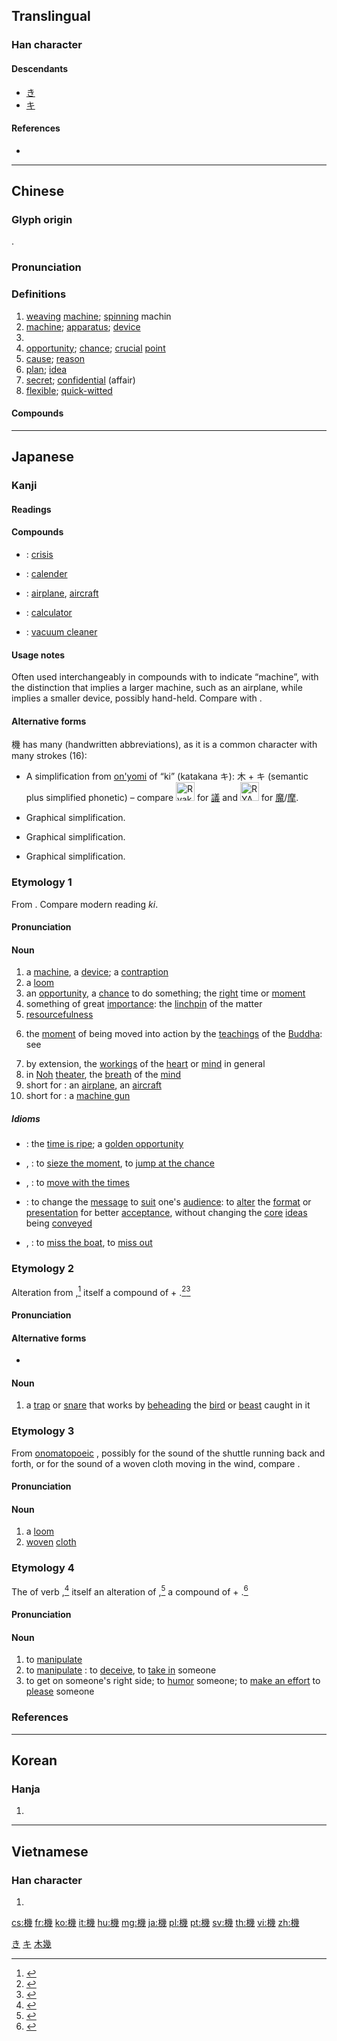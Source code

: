 {{also|机}}
==Translingual==
{{ja-forms|[[机]]/機|[[机]]|[[机]]/機}}

===Han character===
{{Han char|rn=75|rad=木|as=12|sn=16|four=42953|canj=DVII|ids=⿰木幾}}

====Descendants====
* [[き]]
* [[キ]]

====References====
* {{Han ref|kx=0554.080|dkj=15561|dj=0942.200|hdz=21298.040|uh=6A5F|ud=27231|bh=BEF7|bd=48887}}

[[Category:Han characters from which hiragana were derived|き]]
[[Category:Han characters from which katakana were derived|キ]]
[[Category:CJKV simplified characters which already existed as traditional characters|木幾]]

----

==Chinese==
{{zh-forms|s=机}}

===Glyph origin===
{{Han etym}}
{{Han compound|木|幾|c1=s|c2=p|ls=psc}}.

===Pronunciation===
{{zh-pron
|m=jī
|ma=y
|c=gei1
|h=pfs=kî
|md=gĭ
|mn=ki/kui
|w=1ji
|mc=y
|oc=y
|cat=n,a
}}

===Definitions===
{{zh-hanzi}}

# [[weaving]] [[machine]]; [[spinning]] machin
# [[machine]]; [[apparatus]]; [[device]]
# {{zh-abbrev|飛機|aircraft}}
# [[opportunity]]; [[chance]]; [[crucial]] [[point]]
# [[cause]]; [[reason]]
# [[plan]]; [[idea]]
# [[secret]]; [[confidential]] (affair)
# [[flexible]]; [[quick-witted]]

====Compounds====
{{zh-der|機車|機會|機槍|司機|危機|一日萬機|一機靈|一線生機|三機|丘處機|中樞機關|主機|主管機關|乘機|乘機坐大|乘機應變|乾燥機|乾衣機|亂機|了無生機|事機|交換機|人機介面|仙機|代碼機|伴唱機|伺機|伺機而動|佛郎機|信號機|候機室|停機坪|偵察機|傳呼機|傳真機|傻瓜相機|傾卸機|僚機|先機|光碟機|內燃機|八號分機|公家機關|六號分機|兵機|兵機莫測|冷氣機|分支機關|分機|列印機|列表機|別出機杼|刨冰機|制敵機先|割稻機|割草機|加油機|劫機|動機|勿失良機|包機|升降機|印刷機|印表機|危機四伏|危機意識|古巴危機|古怪機靈|可乘之機|司法機關|合機|吸油煙機|吹風機|唱機|單機作業|單眼相機|噴射機|噴射飛機|噴氣機|噴灑機|噴霧機|國際危機|國際機場|坐失良機|執行機關|報話機|壓力機|壓縮機|壓路機|外燃機|大軍機|天機|天機雲錦|失機|契機|妙發靈機|字幕機|孵卵機|客機|家機布|將機就機|將機就計|專機|對講機|工作母機|工具機|帶鋸機|幕僚機關|平土機|幻燈機|廣體客機|弩機|張機|影印機|待機|待機位置|待機而動|微處理機|心機|忘機|情報機關|慈善機構|應機權變|應機立斷|應變隨機|戎機|截碼機|戰機|戰鬥機|打卡機|打孔機|打字機|打樁機|打水機|打火機|打穀機|打蠟機|扳機|找機會|投影機|投機|投機倒把|投機分子|投機取巧|投機股|投機買賣|投球機|投票機|抖機伶兒|抽氣機|抽水機|抽油煙機|抽風機|拍節機|拖拉機|拖曳機|拷克機|挖土機|捲揚機|捷機|掃街機|排氣機|排風機|掘土機|推土機|提款機|插秧機|搞飛機|撒播機|播種機|擠乳機|擴大機|攔截機|攝像機|攝影機|攪拌機|攪碎機|支票機|收報機|收銀機|收錄音機|收音機|攻擊機|放影機|放映機|政權機關|救火機|教練機|敵機|數位相機|數據機|日理萬機|時機|暈機|暖氣機|暗藏玄機|曳引機|有機|有機化學|有機可乘|有機合成|有機物|有機的|有機線條|有機肥料|有機蔬菜|有機質|有機酸|有機體|枉用心機|枉費心機|果汁機|柴油機|榨汁機|樞機|樞機主教|模型飛機|機不可失|機不旋踵|機事|機事不密|機件|機伶|機伶人|機伶變兒|機伶鬼兒|機位|機先|機兵|機具|機利|機制|機動|機動小組|機動性|機動部隊|機務|機匠|機器|機器人|機器手|機器油|機器翻譯|機器設備|機器語言|機場|機子|機宜|機密|機密大事|機密文件|機工|機巧|機師|機床|機彀|機心|機悟|機感|機應|機戶|機房|機扣|機括|機捷|機敏|機斷|機智|機會主義|機會成本|機杼|機杼一家|機柄|機栝|機械|機械化|機械工業|機械手|機械效率|機械油|機械能|機械論|機構|機槽|機油|機牙|機率|機率預報|機發|機神|機票|機米|機組|機緘|機緣|機緣巧合|機緣湊巧|機群|機能|機臂|機艙|機衡|機要|機見|機詐|機謀|機謀不密|機謀遠慮|機警|機變|機變如神|機趣|機軸|機辟|機遇|機運|機鋒|機長|機關|機關刊物|機關報|機關槍|機關炮|機關用盡|機關車|機關頭|機電|機靈|步行機|步話機|步談機|殲擊機|殺機|母機|毫無機心|民意機構|民意機關|民用機場|民航飛機|氣輪機|水上飛機|水壓機|水輪機|汲水機|汽機|汽輪機|沖壓機|沖空機|油印機|治安機關|洗碗機|洗衣機|洞察機先|洞燭機先|洩漏天機|活機|派出機關|液壓機|渦輪機|測謊機|滑翔機|漏泄天機|潛在危機|激光唱機|烘乾機|烘培機|烘碗機|烤麵包機|無人飛機|無機|無機化學|無機可乘|無機肥料|無機體|無機鹽|照相機|蒸汽機|熱機|燃氣輪機|燒錄機|營業機關|牙機|牽引機|牽機藥|獨出機杼|玄機|玄機妙算|班機|球磨機|生機|生機勃勃|用盡心機|留聲機|當機|當機立斷|登機室|登機證|發動機|發報機|發射機|發送機|發電機|盤盒機|直升機|相機|相機而動|相機而言|相機行事|相機觀變|知機|知機識變|石油危機|砂輪機|砑光機|研磨機|碟式相機|碟影機|磁帶機|磁碟機|磨牙手機|礱穀機|神機|神機妙用|神機妙策|神機妙算|神機妙術|神機火鎗|神機莫測|禪機|萬機|空氣機|空調機|立法機關|答錄機|簡單機械|精米機|純水機|紡織機|終端機|經濟危機|網路商機|綾機|線鋸機|縫紉機|總機|織布機|耕耘機|耳機|聲碟機|能源危機|脫水機|脫穀機|腰機|臨機|臨機制勝|臨機制變|臨機應變|臨機處置|自出機杼|航天飛機|良機|花機|藉機|藏機|虛擬主機|號碼機|行政機關|複印機|見機|見機而作|見機行事|觀機而動|觸機|觸機落阱|計算機|話不投機|語不投機|說兵機|讀卡機|貨機|販賣機|費心機|費盡心機|走漏天機|起重機|起電機|趁機|跳機|軋花機|軋路機|軋道機|軋鋼機|軍事機密|軍機|軍機處|軍用機場|載機|輪機|轉機|轟炸機|農機|送風機|透平機|通風機|運輸機|運送機|遙控飛機|重機關槍|金融機關|釘書機|錄像機|錄影機|錄放影機|錄音機|錯失良機|鍘草機|鎗機|鏟土機|鑽機|長機|開山機|開機|開飲機|閱讀機|關機|除溼機|陸機|隨機|隨機應變|隨機抽樣|隨機而變|隨機變數|電動機|電唱機|電機|電視機|電算機|電話機|霸機|靈機|靈機一動|面授機宜|靶機|音碟機|風機|飛機|飛機下蛋|飛機場|飲水機|魚玄機|鷗鳥忘機|鷗鷺忘機|點唱機|鼓風機}}

----

==Japanese==

===Kanji===
{{ja-kanji|grade=4|rs=木12}}

====Readings====
{{ja-readings
|goon=[[け]] (ke)
|kanon=[[き]] (ki)
|kun=[[はた]] (hata), [[こぶち]] (kobuchi), [[おり]] (ori), [[わかつり]] (wakatsuri)
}}

====Compounds====
{{der-top|Compounds}}
* {{ja-r|危機|きき}}: [[crisis]]
* {{ja-r|光沢機|こうたくき}}: [[calender]]
* {{ja-r|飛行機|ひこうき}}: [[airplane]], [[aircraft]]
* {{ja-r|計算機|けいさんき}}: [[calculator]]
* {{ja-r|掃除機|そうじき}}: [[vacuum cleaner]]
{{der-bottom}}

====Usage notes====
Often used interchangeably in compounds with {{m|ja|器|tr=ki}} to indicate “machine”, with the distinction that {{lang|ja|機}} implies a larger machine, such as an airplane, while {{lang|ja|器}} implies a smaller device, possibly hand-held. Compare {{m|ja|飛行機|tr=hikōki||airplane}} with {{m|ja|食器|tr=shokki||tableware}}.

====Alternative forms====
機 has many {{w|ryakuji}} (handwritten abbreviations), as it is a common character with many strokes (16):
* {{l|ja|Image:RYAKUJI_ki_01.png|40px}} A {{w|phono-semantic}} simplification from [[on'yomi]] of “ki” (katakana キ): 木 + キ (semantic plus simplified phonetic) – compare [[File:Ryakuji GI.png|30px]] for [[議]] and [[File:RYAKUJI ma.png|30px]] for [[魔]]/[[摩]].
* {{l|ja|Image:RYAKUJI_ki_02.png|40px}} Graphical simplification.
* {{l|ja|Image:RYAKUJI_ki_03.png|40px}} Graphical simplification.
* {{l|ja|Image:RYAKUJI_ki_04.png|40px}} Graphical simplification.

===Etymology 1===
{{ja-kanjitab|yomi=o|き}}
From {{etyl|ltc|ja|sort=き}} {{m|zh|機|tr=kjɨj||mechanism}}. Compare modern {{etyl|nan|-}} reading ''ki''.

====Pronunciation====
{{ja-pron|yomi=kanon|き|acc=1|acc_ref=DJR,NHK}}

====Noun====
{{ja-noun|き}}

# a [[machine]], a [[device]]; a [[contraption]]
# a [[loom]]
# an [[opportunity]], a [[chance]] to do something; the [[right]] time or [[moment]]
# something of great [[importance]]: the [[linchpin]] of the matter
# [[resourcefulness]]
# {{label|ja|Buddhism|sort=き}} the [[moment]] of being moved into action by the [[teachings]] of the [[Buddha]]: see {{l|ja|機根|tr=''kikon''}}
# by extension, the [[workings]] of the [[heart]] or [[mind]] in general
# in [[Noh]] [[theater]], the [[breath]] of the [[mind]]
# short for {{m|ja|飛行機|tr=hikōki}}: an [[airplane]], an [[aircraft]]
# short for {{m|ja|機関銃|tr=kikanjū}}: a [[machine gun]]

=====Idioms=====
{{der-top|Idioms}}
* {{ja-r|機が熟する|き が じゅくする}}: the [[time is ripe]]; a [[golden opportunity]]
* {{ja-r|機に乗じる|き に じょうじる}}, {{ja-r|機に投じる|き に とうじる}}: to [[sieze the moment]], to [[jump at the chance]]
* {{ja-r|機に臨み変に応ずる|き に のぞみ へん に おうずる}}, {{ja-r|機に応ずる|き に おうずる}}: to [[move with the times]]
* {{ja-r|機に因って法を説く|き に よって ほう を とく}}: to change the [[message]] to [[suit]] one's [[audience]]: to [[alter]] the [[format]] or [[presentation]] for better [[acceptance]], without changing the [[core]] [[idea]]s being [[convey]]ed
* {{ja-r|機を逸する|き を いっする}}, {{ja-r|機を失する|き を しっする}}: to [[miss the boat]], to [[miss out]]
{{der-bottom}}

===Etymology 2===
{{ja-kanjitab|yomi=k|こぶち}}
Alteration from {{ja-r|こうべうち}},<ref name="KDJ">{{R:Kokugo Dai Jiten}}</ref> itself a compound of {{m|ja|首|tr=kōbe||head}} + {{m|ja|打ち|tr=uchi||striking, hitting}}.<ref name="KDJ">{{R:Kokugo Dai Jiten}}</ref><ref name="DJR">{{R:Daijirin}}</ref>

====Pronunciation====
{{ja-pron|yomi=k|こぶち|acc=0|acc_ref=DJR}}

====Alternative forms====
* {{ja-l|首打}}

====Noun====
{{ja-noun|こぶち}}

# a [[trap]] or [[snare]] that works by [[behead]]ing the [[bird]] or [[beast]] caught in it

===Etymology 3===
{{ja-kanjitab|yomi=k|はた}}
From [[onomatopoeic]] {{m|ja|はた|tr=hata}}, possibly for the sound of the shuttle running back and forth, or for the sound of a woven cloth moving in the wind, compare {{m|ja|旗|tr=hata||a flag}}.

====Pronunciation====
{{ja-pron|yomi=k|はた|acc=2|acc_ref=DJR,NHK}}

====Noun====
{{ja-noun|はた}}

# a [[loom]]
# [[woven]] [[cloth]]

===Etymology 4===
{{ja-kanjitab|yomi=k|わかつり}}
The {{m|ja|連用形|tr=ren'yōkei||continuative or stem form}} of verb {{m|ja|機る|tr=wakatsuru||to [[manipulate]] something}},<ref name="KDJ">{{R:Kokugo Dai Jiten}}</ref> itself an alteration of {{m|ja|誘る|tr=okotsuru||to [[manipulate]] or [[con]] someone}},<ref name="KDJ">{{R:Kokugo Dai Jiten}}</ref> a compound of {{m|ja|痴|tr=oko||a fool}} + {{m|ja|釣る|tr=tsuru||to [[fish]], to [[draw out]]}}.<ref name="KDJ">{{R:Kokugo Dai Jiten}}</ref>

====Pronunciation====
{{ja-pron|yomi=k|わかつり}}

====Noun====
{{ja-noun|わかつり}}

# to [[manipulate]] {{qualifier|as in a device}}
# to [[manipulate]] {{qualifier|as in a person}}: to [[deceive]], to [[take in]] someone
# to get on someone's right side; to [[humor]] someone; to [[make an effort]] to [[please]] someone

===References===
<references/>

----

==Korean==

===Hanja===
{{ko-hanja|hangeul=기|eumhun=|mr=ki|y=ki}}

# {{defn|lang=ko|sort=木12}}

----

==Vietnamese==

===Han character===
{{vi-hantu|[[cơ]], [[ki]]|rs=木12}}

# {{defn|lang=vi|sort=木12}}

[[cs:機]]
[[fr:機]]
[[ko:機]]
[[it:機]]
[[hu:機]]
[[mg:機]]
[[ja:機]]
[[pl:機]]
[[pt:機]]
[[sv:機]]
[[th:機]]
[[vi:機]]
[[zh:機]]